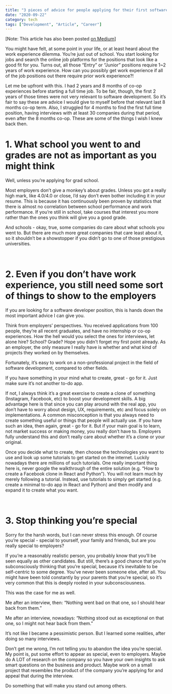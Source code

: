```yaml
---
title: "3 pieces of advice for people applying for their first software dev job"
date: "2020-09-22"
category: tech
tags: ["Development", "Article", "Career"]
---
```


[Note: This article has also been posted [on Medium](https://medium.com/@lee.sg16/3-pieces-of-realistic-advice-for-people-applying-for-their-first-software-developer-job-eb0f0e419d91)]

You might have felt, at some point in your life, or at least heard about the work experience dilemma. You’re just out of school. You start looking for jobs and search the online job platforms for the positions that look like a good fit for you. Turns out, all those “Entry” or “Junior” positions require 1~2 years of work experience. How can you possibly get work experience if all of the job positions out there require prior work experience?!

Let me be upfront with this. I had 2 years and 8 months of co-op experiences before starting a full time job. To be fair, though, the first 2 years of those times were not very relevant to software development. So it’s fair to say these are advice I would give to myself before that relevant last 8 months co-op term. Also, I struggled for 4 months to find the first full time position, having interviews with at least 30 companies during that period, even after the 8 months co-op. These are some of the things I wish I knew back then.


# 1. What school you went to and grades are not as important as you might think

Well, unless you’re applying for grad school.

Most employers don’t give a monkey’s about grades. Unless you got a really high mark, like 4.0/4.0 or close, I’d say don’t even bother including it in your resume. This is because it has continuously been proven by statistics that there is almost no correlation between school performance and work performance. If you’re still in school, take courses that interest you more rather than the ones you think will give you a good grade.

And schools - okay, true, some companies do care about what schools you went to. But there are much more great companies that care least about it, so it shouldn’t be a showstopper if you didn’t go to one of those prestigious universities.

<br/>

# 2. Even if you don’t have work experience, you still need some sort of things to show to the employers

If you are looking for a software developer position, this is hands down the most important advice I can give you.

Think from employers’ perspectives. You received applications from 100 people, they’re all recent graduates, and have no internship or co-op experiences. How the hell would you select the ones for interviews, let alone hire? School? Grade? Hope you didn't forget my first point already. As an employer, the only measure I really have is whether and what kind of projects they worked on by themselves.

Fortunately, it’s easy to work on a non-professional project in the field of software development, compared to other fields.

If you have something in your mind what to create, great - go for it. Just make sure it’s not another to-do app.

If not, I always think it’s a great exercise to create a clone of something (Instagram, Facebook, etc) to boost your development skills. A big advantage here is that since you can play around with the real app, you don’t have to worry about design, UX, requirements, etc and focus solely on implementations. A common misconception is that you always need to create something useful or things that people will actually use. If you have such an idea, then again, great - go for it. But if your main goal is to learn, not market success or making money, you really don’t have to. Employers fully understand this and don’t really care about whether it’s a clone or your original.

Once you decide what to create, then choose the technologies you want to use and look up some tutorials to get started on the internet. Luckily nowadays there are millions of such tutorials. One really important thing here is, never google the walkthrough of the entire solution (e.g. “How to create a Facebook clone in React and Python”). You will not learn much by merely following a tutorial. Instead, use tutorials to simply get started (e.g. create a minimal to-do app in React and Python) and then modify and expand it to create what you want.

<br/>

# 3. Stop thinking you’re special

Sorry for the harsh words, but I can never stress this enough. Of course you’re special - special to yourself, your family and friends, but are you really special to employers?

If you’re a reasonably realistic person, you probably know that you’ll be seen equally as other candidates. But still, there’s a good chance that you’re subconsciously thinking that you’re special, because it’s inevitable to be self-centric to some degree. You’ve never been someone else, after all. You might have been told constantly by your parents that you’re special, so it’s very common that this is deeply rooted in your subconsciousness.

This was the case for me as well.

Me after an interview, then: “Nothing went bad on that one, so I should hear back from them.”

Me after an interview, nowadays: “Nothing stood out as exceptional on that one, so I might not hear back from them.”

It’s not like I became a pessimistic person. But I learned some realities, after doing so many interviews.

Don’t get me wrong, I’m not telling you to abandon the idea you’re special. My point is, put some effort to appear as special, even to employers. Maybe do A LOT of research on the company so you have your own insights to ask smart questions on the business and product. Maybe work on a small project that resembles the product of the company you’re applying for and appeal that during the interview.

Do something that will make you stand out among others.
